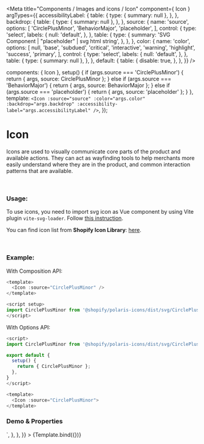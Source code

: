 

<Meta
  title="Components / Images and icons / Icon"
  component={ Icon }
  argTypes={{
    accessibilityLabel: {
      table: {
        type: { summary: null },
      },
    },
    backdrop: {
      table: {
        type: { summary: null },
      },
    },
    source: {
      name: 'source',
      options: [
        'CirclePlusMinor',
        'BehaviorMajor',
        'placeholder',
      ],
      control: {
        type: 'select',
        labels: {
          null: 'default',
        },
      },
      table: {
        type: {
          summary: 'SVG Component | "placeholder" | svg html string',
        },
      },
    },
    color: {
      name: 'color',
      options: [
        null,
        'base',
        'subdued',
        'critical',
        'interactive',
        'warning',
        'highlight',
        'success',
        'primary',
      ],
      control: {
        type: 'select',
        labels: {
          null: 'default',
        },
      },
      table: {
        type: {
          summary: null
        },
      },
    },
    default: {
      table: {
        disable: true,
      },
    },
  }}
/>

  components: { Icon },
  setup() {
    if (args.source === 'CirclePlusMinor') {
      return { args, source: CirclePlusMinor };
    } else if (args.source === 'BehaviorMajor') {
      return { args, source: BehaviorMajor };
    } else if (args.source === 'placeholder') {
      return { args, source: 'placeholder' };
    }
  },
  template: `<Icon :source="source" :color="args.color" :backdrop="args.backdrop" :accessibility-label="args.accessibilityLabel" />`,
});

# Icon

Icons are used to visually communicate core parts of the product and available actions.
They can act as wayfinding tools to help merchants more easily understand where they are in the product,
and common interaction patterns that are available.

<br/>

### **Usage:**

To use icons, you need to import svg icon as Vue component by using Vite plugin `vite-svg-loader`. Follow [this instruction](?path=/docs/polaris-icons--page).<br/>

You can find icon list from **Shopify Icon Library**: [here](https://polaris-icons.shopify.com/).

<br/>

### **Example:**

With Composition API:

```javascript
<template>
  <Icon :source="CirclePlusMinor" />
</template>

<script setup>
import CirclePlusMinor from '@shopify/polaris-icons/dist/svg/CirclePlusMinor.svg';
</script>
```

With Options API:

```javascript
<script>
import CirclePlusMinor from '@shopify/polaris-icons/dist/svg/CirclePlusMinor.svg';

export default {
  setup() {
    return { CirclePlusMinor };
  },
}
</script>

<template>
  <Icon :source="CirclePlusMinor">
</template>
```

### **Demo & Properties**

<Canvas>
  <Story
    name="Icon"
    height="30px"
    args={{
      source: 'CirclePlusMinor',
    }}
    parameters={{
      docs: {
        source: {
          code: dedent`
            <Icon :source="CirclePlusMinor" />
            <script setup>
            </script>
          `,
        },
      },
    }}
  >
    {Template.bind({})}
  </Story>
</Canvas>

<ArgsTable story="Icon" />
